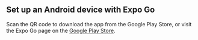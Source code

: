 
## Set up an Android device with Expo Go

Scan the QR code to download the app from the Google Play Store, or visit the Expo Go page on the [Google Play Store](https://play.google.com/store/apps/details?id=host.exp.exponent&referrer=docs).

<div className="p-4 rounded-lg border border-default inline-block bg-palette-white">
  <QRCodeReact
    value="https://play.google.com/store/apps/details?id=host.exp.exponent&referrer=docs"
    size={228}
  />
</div>
